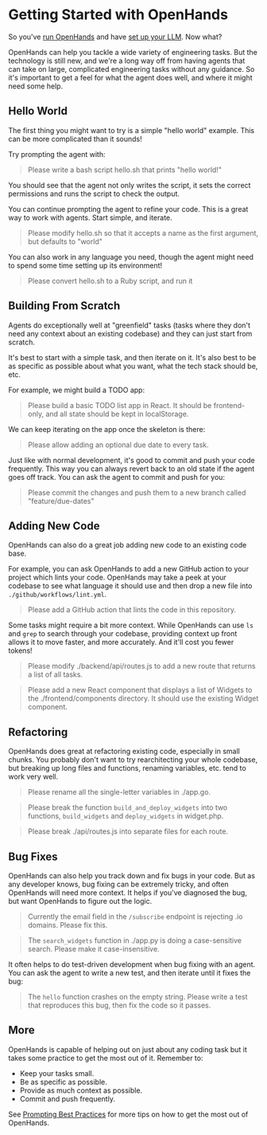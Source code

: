 # Getting Started with OpenHands

So you've [run OpenHands](./installation) and have
[set up your LLM](./installation#setup). Now what?

OpenHands can help you tackle a wide variety of engineering tasks. But the technology
is still new, and we're a long way off from having agents that can take on large, complicated
engineering tasks without any guidance. So it's important to get a feel for what the agent
does well, and where it might need some help.

## Hello World

The first thing you might want to try is a simple "hello world" example.
This can be more complicated than it sounds!

Try prompting the agent with:
> Please write a bash script hello.sh that prints "hello world!"

You should see that the agent not only writes the script, it sets the correct
permissions and runs the script to check the output.

You can continue prompting the agent to refine your code. This is a great way to
work with agents. Start simple, and iterate.

> Please modify hello.sh so that it accepts a name as the first argument, but defaults to "world"

You can also work in any language you need, though the agent might need to spend some
time setting up its environment!

> Please convert hello.sh to a Ruby script, and run it

## Building From Scratch

Agents do exceptionally well at "greenfield" tasks (tasks where they don't need
any context about an existing codebase) and they can just start from scratch.

It's best to start with a simple task, and then iterate on it. It's also best to be
as specific as possible about what you want, what the tech stack should be, etc.

For example, we might build a TODO app:

> Please build a basic TODO list app in React. It should be frontend-only, and all state
> should be kept in localStorage.

We can keep iterating on the app once the skeleton is there:

> Please allow adding an optional due date to every task.

Just like with normal development, it's good to commit and push your code frequently.
This way you can always revert back to an old state if the agent goes off track.
You can ask the agent to commit and push for you:

> Please commit the changes and push them to a new branch called "feature/due-dates"


## Adding New Code

OpenHands can also do a great job adding new code to an existing code base.

For example, you can ask OpenHands to add a new GitHub action to your project
which lints your code. OpenHands may take a peek at your codebase to see what language
it should use and then drop a new file into `./github/workflows/lint.yml`.

> Please add a GitHub action that lints the code in this repository.

Some tasks might require a bit more context. While OpenHands can use `ls` and `grep`
to search through your codebase, providing context up front allows it to move faster,
and more accurately. And it'll cost you fewer tokens!

> Please modify ./backend/api/routes.js to add a new route that returns a list of all tasks.

> Please add a new React component that displays a list of Widgets to the ./frontend/components
> directory. It should use the existing Widget component.

## Refactoring

OpenHands does great at refactoring existing code, especially in small chunks.
You probably don't want to try rearchitecting your whole codebase, but breaking up
long files and functions, renaming variables, etc. tend to work very well.

> Please rename all the single-letter variables in ./app.go.

> Please break the function `build_and_deploy_widgets` into two functions, `build_widgets` and `deploy_widgets` in widget.php.

> Please break ./api/routes.js into separate files for each route.

## Bug Fixes

OpenHands can also help you track down and fix bugs in your code. But as any
developer knows, bug fixing can be extremely tricky, and often OpenHands will need more context.
It helps if you've diagnosed the bug, but want OpenHands to figure out the logic.

> Currently the email field in the `/subscribe` endpoint is rejecting .io domains. Please fix this.

> The `search_widgets` function in ./app.py is doing a case-sensitive search. Please make it case-insensitive.

It often helps to do test-driven development when bug fixing with an agent.
You can ask the agent to write a new test, and then iterate until it fixes the bug:

> The `hello` function crashes on the empty string. Please write a test that reproduces this bug, then fix the code so it passes.

## More

OpenHands is capable of helping out on just about any coding task but it takes some practice
to get the most out of it. Remember to:
* Keep your tasks small.
* Be as specific as possible.
* Provide as much context as possible.
* Commit and push frequently.

See [Prompting Best Practices](./prompting/prompting-best-practices) for more tips on how to get the most out of OpenHands.
